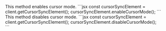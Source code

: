 


<Steps>
<Step title="enableCursorMode()">
This method enables cursor mode.
```jsx
const cursorSyncElement = client.getCursorSyncElement();
cursorSyncElement.enableCursorMode();
```
</Step>
<Step title="disableCursorMode()">
This method disables cursor mode.
```jsx
const cursorSyncElement = client.getCursorSyncElement();
cursorSyncElement.disableCursorMode();
```
</Step>
</Steps>